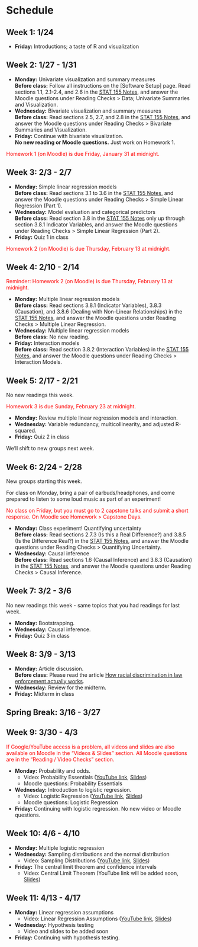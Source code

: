 # Schedule {-}

## Week 1: 1/24 {-}

- **Friday:** Introductions; a taste of R and visualization

## Week 2: 1/27 - 1/31 {-}

- **Monday:** Univariate visualization and summary measures    
    **Before class:** Follow all instructions on the [Software Setup] page. Read sections 1.1, 2.1-2.4, and 2.6 in the [STAT 155 Notes](https://bcheggeseth.github.io/Stat155Notes/index.html), and answer the Moodle questions under Reading Checks > Data; Univariate Summaries and Visualization.
- **Wednesday:** Bivariate visualization and summary measures    
    **Before class:** Read sections 2.5, 2.7, and 2.8 in the [STAT 155 Notes](https://bcheggeseth.github.io/Stat155Notes/index.html), and answer the Moodle questions under Reading Checks > Bivariate Summaries and Visualization.
- **Friday:** Continue with bivariate visualization.    
    **No new reading or Moodle questions.** Just work on Homework 1.

<span style="color:red">
Homework 1 (on Moodle) is due Friday, January 31 at midnight.
</span>

## Week 3: 2/3 - 2/7 {-}

- **Monday:** Simple linear regression models    
    **Before class:** Read sections 3.1 to 3.6 in the [STAT 155 Notes](https://bcheggeseth.github.io/Stat155Notes/index.html), and answer the Moodle questions under Reading Checks > Simple Linear Regression (Part 1).
- **Wednesday:** Model evaluation and categorical predictors    
    **Before class:** Read section 3.8 in the [STAT 155 Notes](https://bcheggeseth.github.io/Stat155Notes/index.html) only up through section 3.8.1 Indicator Variables, and answer the Moodle questions under Reading Checks > Simple Linear Regression (Part 2).
- **Friday:** Quiz 1 in class

<span style="color:red">
Homework 2 (on Moodle) is due Thursday, February 13 at midnight.
</span>

## Week 4: 2/10 - 2/14 {-}

<span style="color:red">
Reminder: Homework 2 (on Moodle) is due Thursday, February 13 at midnight.
</span>

- **Monday:** Multiple linear regression models    
    **Before class:** Read sections 3.8.1 (Indicator Variables), 3.8.3 (Causation), and 3.8.6 (Dealing with Non-Linear Relationships) in the [STAT 155 Notes](https://bcheggeseth.github.io/Stat155Notes/index.html), and answer the Moodle questions under Reading Checks > Multiple Linear Regression.
- **Wednesday:** Multiple linear regression models    
    **Before class:** No new reading.
- **Friday:** Interaction models    
    **Before class:** Read section 3.8.2 (Interaction Variables) in the [STAT 155 Notes](https://bcheggeseth.github.io/Stat155Notes/index.html), and answer the Moodle questions under Reading Checks > Interaction Models.

## Week 5: 2/17 - 2/21 {-}

No new readings this week.

<span style="color:red">
Homework 3 is due Sunday, February 23 at midnight.
</span>

- **Monday:** Review multiple linear regression models and interaction.
- **Wednesday:** Variable redundancy, multicollinearity, and adjusted R-squared.
- **Friday:** Quiz 2 in class

We'll shift to new groups next week.

## Week 6: 2/24 - 2/28 {-}

New groups starting this week.

For class on Monday, bring a pair of earbuds/headphones, and come prepared to listen to some loud music as part of an experiment!

<span style="color:red">
No class on Friday, but you must go to 2 capstone talks and submit a short response. On Moodle see Homework > Capstone Days.
</span>

- **Monday:** Class experiment! Quantifying uncertainty    
    **Before class:** Read sections 2.7.3 (Is this a Real Difference?) and 3.8.5 (Is the Difference Real?) in the [STAT 155 Notes](https://bcheggeseth.github.io/Stat155Notes/index.html), and answer the Moodle questions under Reading Checks > Quantifying Uncertainty.
- **Wednesday:** Causal inference    
    **Before class:** Read sections 1.6 (Causal Inference) and 3.8.3 (Causation) in the [STAT 155 Notes](https://bcheggeseth.github.io/Stat155Notes/index.html), and answer the Moodle questions under Reading Checks > Causal Inference.

## Week 7: 3/2 - 3/6 {-}

No new readings this week - same topics that you had readings for last week.

- **Monday:** Bootstrapping.
- **Wednesday:** Causal inference.
- **Friday:** Quiz 3 in class

## Week 8: 3/9 - 3/13 {-}

- **Monday:** Article discussion.    
    **Before class:** Please read the article [How racial discrimination in law enforcement actually works](https://www.vox.com/2014/12/1/7311417/race-law-controls).
- **Wednesday:** Review for the midterm.
- **Friday:** Midterm in class

## Spring Break: 3/16 - 3/27 {-}

## Week 9: 3/30 - 4/3 {-}

<span style="color:red">
If Google/YouTube access is a problem, all videos and slides are also available on Moodle in the "Videos & Slides" section. All Moodle questions are in the "Reading / Video Checks" section.
</span>

- **Monday:** Probability and odds.    
    - Video: Probability Essentials ([YouTube link](https://youtu.be/O0voTrgOtQw), [Slides](https://drive.google.com/file/d/1gSOEzbvQKJBf9ozJGdowaVPLNFh-XdUC/view?usp=sharing))
    - Moodle questions: Probability Essentials
- **Wednesday:** Introduction to logistic regression.    
    - Video: Logistic Regression ([YouTube link](https://youtu.be/yi7I2vmxbiQ), [Slides](https://drive.google.com/file/d/1o5WwSnShEazkV_HTWtOCeK4W0snrsep3/view?usp=sharing))
    - Moodle questions: Logistic Regression
- **Friday:** Continuing with logistic regression. No new video or Moodle questions.

## Week 10: 4/6 - 4/10 {-}

- **Monday:** Multiple logistic regression
- **Wednesday:** Sampling distributions and the normal distribution
    - Video: Sampling Distributions ([YouTube link](https://youtu.be/hR3h7VGA3Sc), [Slides](https://drive.google.com/file/d/1HRij3BtATblO9uzeoxGHyirI0b3zzu9D/view?usp=sharing))
- **Friday:** The central limit theorem and confidence intervals
    - Video: Central Limit Theorem (YouTube link will be added soon, [Slides](https://drive.google.com/file/d/1E4ARLYbdq_YAX8vK28KenAH1mbL3W0wm/view?usp=sharing))

## Week 11: 4/13 - 4/17 {-}

- **Monday:** Linear regression assumptions
    - Video: Linear Regression Assumptions ([YouTube link](https://youtu.be/FFxUbXRuufM), [Slides](https://drive.google.com/file/d/1sXhuyKUHbKJlFtrNBgN2xLw1bu4mUplz/view?usp=sharing))
- **Wednesday:** Hypothesis testing
    - Video and slides to be added soon
- **Friday:** Continuing with hypothesis testing.


